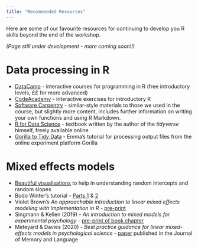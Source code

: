 ```yaml
---
title: "Recommended Resources"
---
```


Here are some of our favourite resources for continuing to develop you R skills beyond the end of the workshop.

*(Page still under development - more coming soon!!)*

# Data processing in R  

* [DataCamp](www.datacamp.com) - interactive courses for programming in R (free introductory levels, ££ for more advanced)  
* [CodeAcademy](https://www.codecademy.com/learn/learn-r) - interactive exercises for introductory R  
* [Software Carpentry](https://swcarpentry.github.io/r-novice-gapminder/) - similar-style materials to those we used in the course, but slightly more content, includes further information on writing your own functions and using R Markdown. 
* [R for Data Science](https://r4ds.had.co.nz/) - textbook written by the author of the *tidyverse* himself, freely available online  
* [Gorilla to Tidy Data](https://emljames.github.io/GorillaR) - Emma's tutorial for processing output files from the online experiment platform Gorilla  

# Mixed effects models

* [Beautiful visualisations](http://mfviz.com/hierarchical-models/) to help in understanding random intercepts and random slopes 
* Bodo Winter's tutorial - [Parts 1](http://www.bodowinter.com/uploads/1/2/9/3/129362560/bw_lme_tutorial1.pdf) & [2](http://www.bodowinter.com/uploads/1/2/9/3/129362560/bw_lme_tutorial2.pdf)  
* Violet Brown's *An approachable introduction to linear mixed effects modeling with implementation in R* - [pre-print](https://psyarxiv.com/9vghm/)  
* Singmann & Kellen (2019) - *An introduction to mixed models for experimental psychology* - [pre-print of book chapter](http://singmann.org/download/publications/singmann_kellen-introduction-mixed-models.pdf)  
* Meteyard & Davies (2020) - *Best practice guidance for linear mixed-effects models in psychological science* - [paper](https://www.sciencedirect.com/science/article/pii/S0749596X20300061) published in the Journal of Memory and Language  

